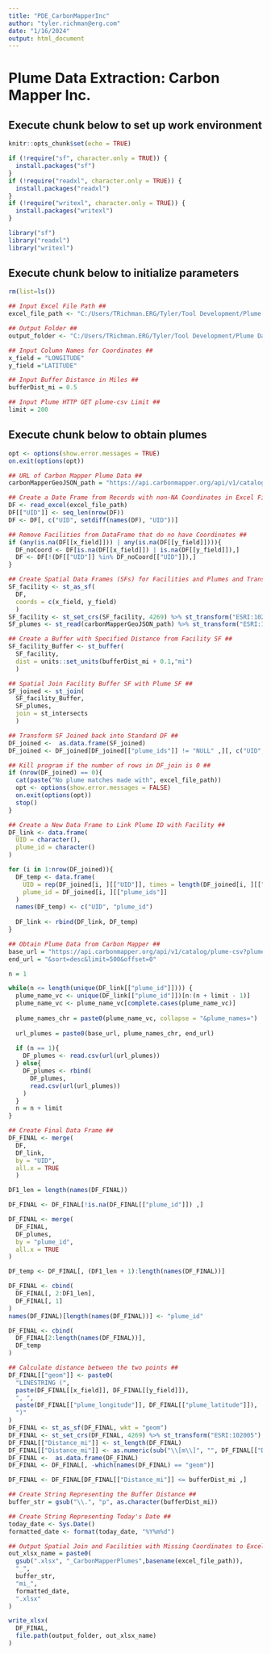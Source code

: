 ```yaml
---
title: "PDE_CarbonMapperInc"
author: "tyler.richman@erg.com"
date: "1/16/2024"
output: html_document
---
```

# Plume Data Extraction: Carbon Mapper Inc.

## Execute chunk below to set up work environment
```r

knitr::opts_chunk$set(echo = TRUE)

if (!require("sf", character.only = TRUE)) {
  install.packages("sf")
}
if (!require("readxl", character.only = TRUE)) {
  install.packages("readxl")
}
if (!require("writexl", character.only = TRUE)) {
  install.packages("writexl")
}

library("sf")
library("readxl")
library("writexl")

```


## Execute chunk below to initialize parameters
```r
rm(list=ls())

## Input Excel File Path ##
excel_file_path <- "C:/Users/TRichman.ERG/Tyler/Tool Development/Plume Data Extraction/Test Data/TD9_DRAFT_Targeting-NM_WellsForCarbonMapper_2023-11-08.xlsx"

## Output Folder ##
output_folder <- "C:/Users/TRichman.ERG/Tyler/Tool Development/Plume Data Extraction/Output"

## Input Column Names for Coordinates ##
x_field = "LONGITUDE"
y_field ="LATITUDE"

## Input Buffer Distance in Miles ##
bufferDist_mi = 0.5

## Input Plume HTTP GET plume-csv Limit ##
limit = 200

```


## Execute chunk below to obtain plumes
```r
opt <- options(show.error.messages = TRUE)
on.exit(options(opt))

## URL of Carbon Mapper Plume Data ##
carbonMapperGeoJSON_path = "https://api.carbonmapper.org/api/v1/catalog/sources.geojson"

## Create a Date Frame from Records with non-NA Coordinates in Excel File ##
DF <- read_excel(excel_file_path)
DF[["UID"]] <- seq_len(nrow(DF))
DF <- DF[, c("UID", setdiff(names(DF), "UID"))]

## Remove Facilities from DataFrame that do no have Coordinates ##
if (any(is.na(DF[[x_field]])) | any(is.na(DF[[y_field]]))){
  DF_noCoord <- DF[is.na(DF[[x_field]]) | is.na(DF[[y_field]]),]
  DF <- DF[!(DF[["UID"]] %in% DF_noCoord[["UID"]]),]
}

## Create Spatial Data Frames (SFs) for Facilities and Plumes and Transform to NAD 1983 Equidistant Conic contiguous USA CRS ##
SF_facility <- st_as_sf(
  DF, 
  coords = c(x_field, y_field)
  )
SF_facility <- st_set_crs(SF_facility, 4269) %>% st_transform("ESRI:102005")
SF_plumes <- st_read(carbonMapperGeoJSON_path) %>% st_transform("ESRI:102005")

## Create a Buffer with Specified Distance from Facility SF ##
SF_facility_Buffer <- st_buffer(
  SF_facility, 
  dist = units::set_units(bufferDist_mi + 0.1,"mi")
  )

## Spatial Join Facility Buffer SF with Plume SF ##
SF_joined <- st_join(
  SF_facility_Buffer, 
  SF_plumes, 
  join = st_intersects
  )

## Transform SF Joined back into Standard DF ##
DF_joined <-  as.data.frame(SF_joined)
DF_joined <- DF_joined[DF_joined[["plume_ids"]] != "NULL" ,][, c("UID", "plume_ids")]

## Kill program if the number of rows in DF_join is 0 ##
if (nrow(DF_joined) == 0){
  cat(paste("No plume matches made with", excel_file_path))
  opt <- options(show.error.messages = FALSE)
  on.exit(options(opt))
  stop()
}

## Create a New Data Frame to Link Plume ID with Facility ##
DF_link <- data.frame(
  UID = character(),
  plume_id = character()
)

for (i in 1:nrow(DF_joined)){
  DF_temp <- data.frame(
    UID = rep(DF_joined[i, ][["UID"]], times = length(DF_joined[i, ][["plume_ids"]])),
    plume_id = DF_joined[i, ][["plume_ids"]]
  )
  names(DF_temp) <- c("UID", "plume_id")
  
  DF_link <- rbind(DF_link, DF_temp)
}

## Obtain Plume Data from Carbon Mapper ##
base_url = "https://api.carbonmapper.org/api/v1/catalog/plume-csv?plume_names="
end_url = "&sort=desc&limit=500&offset=0"

n = 1

while(n <= length(unique(DF_link[["plume_id"]]))) {
  plume_name_vc <- unique(DF_link[["plume_id"]])[n:(n + limit - 1)]
  plume_name_vc <- plume_name_vc[complete.cases(plume_name_vc)]
  
  plume_names_chr = paste0(plume_name_vc, collapse = "&plume_names=")
  
  url_plumes = paste0(base_url, plume_names_chr, end_url)
  
  if (n == 1){
    DF_plumes <- read.csv(url(url_plumes))
  } else{
    DF_plumes <- rbind(
      DF_plumes,
      read.csv(url(url_plumes))
    )
  }
  n = n + limit
}

## Create Final Data Frame ##
DF_FINAL <- merge(
  DF, 
  DF_link, 
  by = "UID", 
  all.x = TRUE
  )

DF1_len = length(names(DF_FINAL))

DF_FINAL <- DF_FINAL[!is.na(DF_FINAL[["plume_id"]]) ,]

DF_FINAL <- merge(
  DF_FINAL, 
  DF_plumes, 
  by = "plume_id", 
  all.x = TRUE
)

DF_temp <- DF_FINAL[, (DF1_len + 1):length(names(DF_FINAL))] 

DF_FINAL <- cbind(
  DF_FINAL[, 2:DF1_len],
  DF_FINAL[, 1]
)
names(DF_FINAL)[length(names(DF_FINAL))] <- "plume_id"

DF_FINAL <- cbind(
  DF_FINAL[2:length(names(DF_FINAL))],
  DF_temp
)

## Calculate distance between the two points ##
DF_FINAL[["geom"]] <- paste0(
  "LINESTRING (",
  paste(DF_FINAL[[x_field]], DF_FINAL[[y_field]]),
  ", ",
  paste(DF_FINAL[["plume_longitude"]], DF_FINAL[["plume_latitude"]]),
  ")"
)
DF_FINAL <- st_as_sf(DF_FINAL, wkt = "geom")
DF_FINAL <- st_set_crs(DF_FINAL, 4269) %>% st_transform("ESRI:102005")
DF_FINAL[["Distance_mi"]] <- st_length(DF_FINAL)
DF_FINAL[["Distance_mi"]] <- as.numeric(sub("\\[m\\]", "", DF_FINAL[["Distance_mi"]])) / 1609.344
DF_FINAL <-  as.data.frame(DF_FINAL)
DF_FINAL <- DF_FINAL[, -which(names(DF_FINAL) == "geom")]

DF_FINAL <- DF_FINAL[DF_FINAL[["Distance_mi"]] <= bufferDist_mi ,]

## Create String Representing the Buffer Distance ##
buffer_str = gsub("\\.", "p", as.character(bufferDist_mi))

## Create String Representing Today's Date ##
today_date <- Sys.Date()
formatted_date <- format(today_date, "%Y%m%d")

## Output Spatial Join and Facilities with Missing Coordinates to Excel ##
out_xlsx_name = paste0(
  gsub(".xlsx", "_CarbonMapperPlumes",basename(excel_file_path)),
  "_",
  buffer_str,
  "mi_",
  formatted_date,
  ".xlsx"
)

write_xlsx(
  DF_FINAL, 
  file.path(output_folder, out_xlsx_name)
)

```

